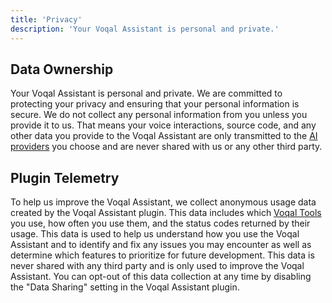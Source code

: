 ```yaml
---
title: 'Privacy'
description: 'Your Voqal Assistant is personal and private.'
---
```


## Data Ownership

Your Voqal Assistant is personal and private. We are committed to protecting your privacy and ensuring that your
personal information is secure. We do not collect any personal information from you unless you provide it to us.
That means your voice interactions, source code, and any other data you provide to the Voqal Assistant are only
transmitted to the [AI providers](/integrations) you choose and are never shared with us or any other third party.

## Plugin Telemetry

To help us improve the Voqal Assistant, we collect anonymous usage data created by the Voqal Assistant plugin. This
data includes which [Voqal Tools](#) you use, how often you use them, and the status codes returned by their usage.
This data is used to help us understand how you use the Voqal Assistant and to identify and fix any issues you may
encounter as well as determine which features to prioritize for future development. This data is never shared with
any third party and is only used to improve the Voqal Assistant. You can opt-out of this data collection at any time
by disabling the "Data Sharing" setting in the Voqal Assistant plugin.
